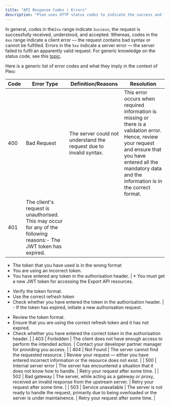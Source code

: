 ```yaml
---
title: "API Response Codes | Errors"
description: "Pleo uses HTTP status codes to indicate the success and failure of API requests."
---
```


In general, codes in the`2xx` range indicate `Success`; the request is successfully received, understood, and accepted. Whereas, codes in the `4xx` range indicate a client error — the request contains bad syntax or cannot be fulfilled. Errors in the `5xx` indicate a server error — the server failed to fulfil an apparently valid request. For generic knowledge on the status code, see this [topic](https://developer.mozilla.org/en-US/docs/Web/HTTP/Reference/Status/).

Here is a generic list of error codes and what they imply in the context of Pleo:

| Code | Error Type                                                                                                                                                                                                                                                             | Definition/Reasons                                                                                                                                                                                        | Resolution                                                                                                                                                                                                                                                 |
| ---- | ---------------------------------------------------------------------------------------------------------------------------------------------------------------------------------------------------------------------------------------------------------------------- | --------------------------------------------------------------------------------------------------------------------------------------------------------------------------------------------------------- | ---------------------------------------------------------------------------------------------------------------------------------------------------------------------------------------------------------------------------------------------------------- |
| 400  | Bad Request                                                                                                                                                                                                                                                            | The server could not understand the request due to invalid syntax.                                                                                                                                        | This error occurs when required information is missing or there is a validation error. Hence, review your request and ensure that you have entered all the mandatory data and the information is in the correct format.                                    |
| 401  | The client's request is unauthorised. This may occur for any of the following reasons:- The JWT token has expired.
- The token that you have used is in the wrong format
- You are using an incorrect token.
- You have entered any token in the authorisation header. | * You must get a new JWT token for accessing the Export API resources.
* Verify the token format.
* Use the correct refresh token
* Check whether you have entered the token in the authorisation header. | - If the token has expired, initiate a new authorisation request.
- Review the token format.
- Ensure that you are using the correct refresh token and it has not expired.
- Check whether you have entered the correct token in the authorisation header. |
| 403  | Forbidden                                                                                                                                                                                                                                                              | The client does not have enough access to perform the intended action.                                                                                                                                    | Contact your developer partner manager for providing you access.                                                                                                                                                                                           |
| 404  | Not Found                                                                                                                                                                                                                                                              | The server cannot find the requested resource.                                                                                                                                                            | Review your request — either you have entered incorrect information or the resource does not exist.                                                                                                                                                        |
| 500  | Internal server error                                                                                                                                                                                                                                                  | The server has encountered a situation that it does not know how to handle.                                                                                                                               | Retry your request after some time.                                                                                                                                                                                                                        |
| 502  | Bad gateway                                                                                                                                                                                                                                                            | The server, while acting as a gateway or proxy, received an invalid response from the upstream server.                                                                                                    | Retry your request after some time.                                                                                                                                                                                                                        |
| 503  | Service unavailable                                                                                                                                                                                                                                                    | The server is not ready to handle the request, primarily due to being overloaded or the server is under maintainence.                                                                                     | Retry your request after some time.                                                                                                                                                                                                                        |
